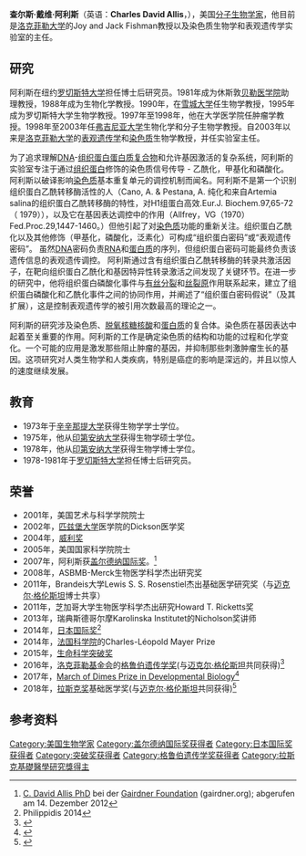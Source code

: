 {{Infobox scientist
| name        = 
| image       =         C. David Allis.jpg
| image_size  = 
| caption     =   查尔斯·戴维·阿利斯
| birth_date  =         {{birth date |1951|03|22}}
| birth_place = [[美國|美國]][[俄亥俄州|俄亥俄州]][[辛辛那提|辛辛那提]]
| death_date  =         <!--{{death date and age |YYYY|MM|DD |YYYY|MM|DD}} (death date then birth date)-->
| death_place = 
| death_cause = 
| citizenship = 
| nationality = 
| fields      = [[表观遗传学|表观遗传学]]
| workplaces  = {{plainlist|
* [[洛克菲勒大学|洛克菲勒大学]] 2003-现在
* [[弗吉尼亚大学|弗吉尼亚大学]] 1998-2003
* [[罗切斯特大学|罗切斯特大学]] 1995-1998
* [[貝勒醫學院|貝勒醫學院]] 1981-1990
}}
| education   = 
| alma_mater  = {{plainlist|
* [[辛辛那提大学|辛辛那提大学]]
* [[印第安纳大学|印第安纳大学]]
}}
| known_for   = 
| awards            = [[拉斯克奖|拉斯克奖]] (2018)
| spouse      =         <!--(or | spouses = )-->
| partner     =         <!--(or | partners = )-->
| children    = 
| website     =         <!--{{URL|www.example.com}}-->
}}

'''查尔斯·戴维·阿利斯'''（英语：'''Charles David Allis'''，{{bd|1951年|3月22日||}}），美国[[分子生物学|分子生物学家]]，他目前是[[洛克菲勒大学|洛克菲勒大学]]的Joy and Jack Fishman教授以及染色质生物学和表观遗传学实验室的主任。

== 研究 ==
阿利斯在纽约[[罗切斯特大学|罗切斯特大学]]担任博士后研究员。1981年成为休斯敦[[贝勒医学院|贝勒医学院]]助理教授，1988年成为生物化学教授。1990年，在[[雪城大学|雪城大学]]任生物学教授，1995年成为罗切斯特大学生物学教授。1997年至1998年，他在大学医学院任肿瘤学教授。1998年至2003年任[[弗吉尼亚大学|弗吉尼亚大学]]生物化学和分子生物学教授。自2003年以来是[[洛克菲勒大学|洛克菲勒大学]]的[[表观遗传学|表观遗传学]]和[[染色质|染色质]]生物学教授，并任实验室主任。

为了追求理解[[DNA|DNA]]-[[组织蛋白|组织蛋白]][[蛋白质|蛋白质复合物]]和允许基因激活的复杂系统，阿利斯的实验室专注于通过[[组织蛋白|组织蛋白]]修饰的染色质信号传导 - 乙酰化，甲基化和磷酸化。 阿利斯以破译影响[[染色质|染色质]]基本重复单元的调控机制而闻名。阿利斯不是第一个识别组织蛋白乙酰转移酶活性的人（Cano, A. & Pestana, A. 纯化和来自Artemia salina的组织蛋白乙酰转移酶的特性，对H1组蛋白高效.Eur.J. Biochem.97,65-72（ 1979）），以及它在基因表达调控中的作用（Allfrey，VG（1970）Fed.Proc.29,1447-1460。）但他引起了对[[染色质|染色质]]功能的重新关注。组织蛋白乙酰化以及其他修饰（甲基化，磷酸化，泛素化）可构成“组织蛋白密码”或“表观遗传密码”。 虽然[[DNA|DNA]]密码负责[[RNA|RNA]]和[[蛋白质|蛋白质]]的序列，但组织蛋白密码可能最终负责该遗传信息的表观遗传调控。 阿利斯通过含有组织蛋白乙酰转移酶的转录共激活因子，在靶向组织蛋白乙酰化和基因特异性转录激活之间发现了关键环节。在进一步的研究中，他将组织蛋白磷酸化事件与[[有丝分裂|有丝分裂]]和[[丝裂原|丝裂原]]作用联系起来，建立了组织蛋白磷酸化和乙酰化事件之间的协同作用，并阐述了“组织蛋白密码假说”（及其扩展），这是控制表观遗传学的被引用次数最高的理论之一。

阿利斯的研究涉及染色质、[[脱氧核糖核酸|脱氧核糖核酸]]和[[蛋白质|蛋白质]]的复合体。染色质在基因表达中起着至关重要的作用。阿利斯的工作是确定染色质的结构和功能的过程和化学变化。一个可能的应用是激发那些阻止肿瘤的基因，并抑制那些刺激肿瘤生长的基因。这项研究对人类生物学和人类疾病，特别是癌症的影响是深远的，并且以惊人的速度继续发展。

== 教育 ==
*1973年于[[辛辛那提大学|辛辛那提大学]]获得生物学学士学位。
*1975年，他从[[印第安纳大学|印第安纳大学]]获得生物学硕士学位。
*1978年，他从[[印第安纳大学|印第安纳大学]]获得生物学博士学位。
*1978-1981年于[[罗切斯特大学|罗切斯特大学]]担任博士后研究员。

==荣誉==
*2001年，美国艺术与科学学院院士
*2002年，[[匹兹堡大学|匹兹堡大学]]医学院的Dickson医学奖
*2004年，[[威利奖|威利奖]]
*2005年，美国国家科学院院士
*2007年，阿利斯获[[盖尔德纳国际奖|盖尔德纳国际奖]]。<ref>[http://gairdner.org/content/c-david-allis C. David Allis PhD] {{Wayback|url=http://gairdner.org/content/c-david-allis |date=20170314063312 }} bei der [[Gairdner_Foundation|Gairdner Foundation]] (gairdner.org); abgerufen am 14. Dezember 2012</ref>
*2008年，ASBMB-Merck生物医学科学杰出研究奖
*2011年，Brandeis大学Lewis S. S. Rosenstiel杰出基础医学研究奖（与[[迈克尔·格伦斯坦|迈克尔·格伦斯坦]]博士共享）
*2011年，芝加哥大学生物医学科学杰出研究Howard T. Ricketts奖
*2013年，瑞典斯德哥尔摩Karolinska Institutet的Nicholson奖讲师
*2014年，[[日本国际奖|日本国际奖]]<ref>Philippidis 2014</ref>
*2014年，[[法国科学院|法国科学院]]的Charles-Léopold Mayer Prize
*2015年，[[生命科学突破奖|生命科学突破奖]]
*2016年，[[洛克菲勒基金会|洛克菲勒基金会]]的[[格鲁伯遗传学奖|格鲁伯遗传学奖]](与[[迈克尔·格伦斯坦|迈克尔·格伦斯坦]]共同获得)<ref>{{Cite web |url=http://gruber.yale.edu/prize/2016-gruber-genetics-prize |title=存档副本 |access-date=2018-09-21 |archive-date=2017-10-08 |archive-url=https://web.archive.org/web/20171008195728/http://gruber.yale.edu/prize/2016-gruber-genetics-prize |dead-url=no }}</ref>
*2017年，[[March_of_Dimes_Prize_in_Developmental_Biology|March of Dimes Prize in Developmental Biology]]<ref>{{Cite web |url=http://www.marchofdimes.org/news/2017-march-of-dimes-prize-awarded-to-dr-c-david-allis-for-groundbreaking-research.aspx |title=存档副本 |access-date=2018-09-21 |archive-date=2021-02-09 |archive-url=https://web.archive.org/web/20210209184745/https://www.marchofdimes.org/news/2017-march-of-dimes-prize-awarded-to-dr-c-david-allis-for-groundbreaking-research.aspx |dead-url=no }}</ref>
*2018年，[[拉斯克奖|拉斯克奖]]基础医学奖(与[[迈克尔·格伦斯坦|迈克尔·格伦斯坦]]共同获得)<ref>{{Cite web |url=http://www.laskerfoundation.org/awards/show/histone-modifications-and-gene-expression |title=存档副本 |access-date=2018-09-21 |archive-date=2021-03-23 |archive-url=https://web.archive.org/web/20210323022440/http://www.laskerfoundation.org/awards/show/histone-modifications-and-gene-expression/ |dead-url=no }}</ref>

==参考资料==
{{reflist}}

{{突破奖获得者}}
{{日本国际奖获得者}}
{{格鲁伯遗传学奖获得者}}
{{加拿大盖尔德纳国际奖获得者}}
{{阿尔伯特·拉斯克基础医学研究奖获得者}}

{{Authority control}}
{{DEFAULTSORT:Allis, C.David}}
[[Category:美国生物学家|Category:美国生物学家]]
[[Category:盖尔德纳国际奖获得者|Category:盖尔德纳国际奖获得者]]
[[Category:日本国际奖获得者|Category:日本国际奖获得者]]
[[Category:突破奖获得者|Category:突破奖获得者]]
[[Category:格鲁伯遗传学奖获得者|Category:格鲁伯遗传学奖获得者]]
[[Category:拉斯克基礎醫學研究獎得主|Category:拉斯克基礎醫學研究獎得主]]